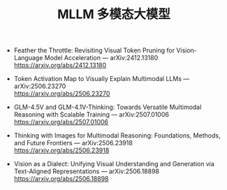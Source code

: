 ﻿---
title: "MLLM 多模态大模型"
description: "多模态大模型（MLLM）资料"
---

- Feather the Throttle: Revisiting Visual Token Pruning for Vision-Language Model Acceleration — arXiv:2412.13180  
  https://arxiv.org/abs/2412.13180

- Token Activation Map to Visually Explain Multimodal LLMs — arXiv:2506.23270  
  https://arxiv.org/abs/2506.23270

- GLM-4.5V and GLM-4.1V-Thinking: Towards Versatile Multimodal Reasoning with Scalable Training — arXiv:2507.01006  
  https://arxiv.org/abs/2507.01006

- Thinking with Images for Multimodal Reasoning: Foundations, Methods, and Future Frontiers — arXiv:2506.23918  
  https://arxiv.org/abs/2506.23918

- Vision as a Dialect: Unifying Visual Understanding and Generation via Text-Aligned Representations — arXiv:2506.18898  
  https://arxiv.org/abs/2506.18898
